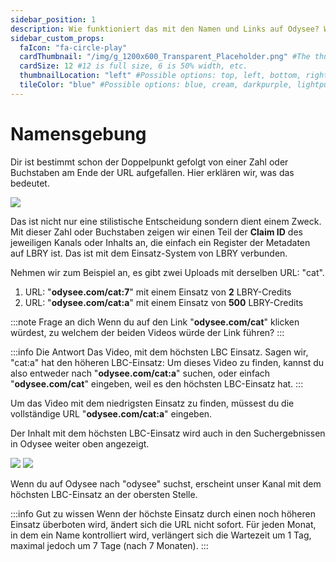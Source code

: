 ---
sidebar_position: 1
description: Wie funktioniert das mit den Namen und Links auf Odysee? Wir erklären das in diesem Abschnitt genauer.
sidebar_custom_props:
  faIcon: "fa-circle-play"
  cardThumbnail: "/img/g_1200x600_Transparent_Placeholder.png" #The thumbnail on the category card.
  cardSize: 12 #12 is full size, 6 is 50% width, etc.
  thumbnailLocation: "left" #Possible options: top, left, bottom, right, none
  tileColor: "blue" #Possible options: blue, cream, darkpurple, lightpurple, mauve, orange, pink, none
---

# Namensgebung

Dir ist bestimmt schon der Doppelpunkt gefolgt von einer Zahl oder Buchstaben am Ende der URL aufgefallen. Hier erklären wir, was das bedeutet.

<Image src="/img/de/url_example_transparent.png" />

Das ist nicht nur eine stilistische Entscheidung sondern dient einem Zweck. Mit dieser Zahl oder Buchstaben zeigen wir einen Teil der **Claim ID** des jeweiligen Kanals oder Inhalts an, die einfach ein Register der Metadaten auf LBRY ist. Das ist mit dem Einsatz-System von LBRY verbunden. 

Nehmen wir zum Beispiel an, es gibt zwei Uploads mit derselben URL: "cat".

1. URL: "**odysee.com/cat:7**" mit einem Einsatz von **2** LBRY-Credits
2. URL: "**odysee.com/cat:a**" mit einem Einsatz von **500** LBRY-Credits

:::note Frage an dich
Wenn du auf den Link "**odysee.com/cat**" klicken würdest, zu welchem der beiden Videos würde der Link führen?
:::

:::info Die Antwort
Das Video, mit dem höchsten LBC Einsatz. Sagen wir, "cat:a" hat den höheren LBC-Einsatz: Um dieses Video zu finden, kannst du also entweder nach "**odysee.com/cat:a**" suchen, oder einfach "**odysee.com/cat**" eingeben, weil es den höchsten LBC-Einsatz hat.
:::

Um das Video mit dem niedrigsten Einsatz zu finden, müssest du die vollständige URL "**odysee.com/cat:a**" eingeben.

Der Inhalt mit dem höchsten LBC-Einsatz wird auch in den Suchergebnissen in Odysee weiter oben angezeigt.

<Image src="/img/de/most_supported_example_dark.png#dark" />
<Image src="/img/de/most_supported_example_light.png#light" />

Wenn du auf Odysee nach "odysee" suchst, erscheint unser Kanal mit dem höchsten LBC-Einsatz an der obersten Stelle. 

:::info Gut zu wissen
Wenn der höchste Einsatz durch einen noch höheren Einsatz überboten wird, ändert sich die URL nicht sofort. Für jeden Monat, in dem ein Name kontrolliert wird, verlängert sich die Wartezeit um 1 Tag, maximal jedoch um 7 Tage (nach 7 Monaten).
:::
